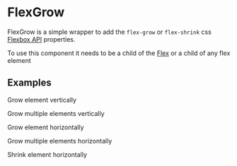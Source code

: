 
<Meta title='Base/FlexGrow/Intro' component={FlexGrow} />

# FlexGrow

FlexGrow is a simple wrapper to add the `flex-grow` or `flex-shrink` css [Flexbox API](https://www.w3schools.com/css/css3_flexbox.asp) properties.

To use this component it needs to be a child of the [Flex](/story/base-flex-intro--page) or a child of any flex element

## Examples

Grow element vertically

<Canvas>
  <Story id='base-flexgrow--grow-element-vertically' />
</Canvas>

Grow multiple elements vertically

<Canvas>
  <Story id='base-flexgrow--grow-multiple-elements-vertically' />
</Canvas>

Grow element horizontally

<Canvas>
  <Story id='base-flexgrow--grow-element-horizontally' />
</Canvas>

Grow multiple elements horizontally

<Canvas>
  <Story id='base-flexgrow--grow-multiple-elements-horizontally' />
</Canvas>

Shrink element horizontally

<Canvas>
  <Story id='base-flexgrow--shrink-element-horizontally' />
</Canvas>

